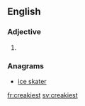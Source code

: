 ==English==

===Adjective===
{{head|en|adjective superlative form}}

# {{en-superlative of|creaky}}

===Anagrams===
* [[ice skater#English|ice skater]]

[[fr:creakiest]]
[[sv:creakiest]]
